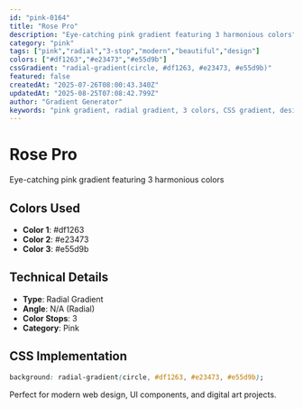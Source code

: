 ```yaml
---
id: "pink-0164"
title: "Rose Pro"
description: "Eye-catching pink gradient featuring 3 harmonious colors"
category: "pink"
tags: ["pink","radial","3-stop","modern","beautiful","design"]
colors: ["#df1263","#e23473","#e55d9b"]
cssGradient: "radial-gradient(circle, #df1263, #e23473, #e55d9b)"
featured: false
createdAt: "2025-07-26T08:00:43.340Z"
updatedAt: "2025-08-25T07:08:42.799Z"
author: "Gradient Generator"
keywords: "pink gradient, radial gradient, 3 colors, CSS gradient, design, #df1263, #e23473, #e55d9b"
---
```


# Rose Pro

Eye-catching pink gradient featuring 3 harmonious colors

## Colors Used
- **Color 1**: #df1263
- **Color 2**: #e23473
- **Color 3**: #e55d9b

## Technical Details
- **Type**: Radial Gradient
- **Angle**: N/A (Radial)
- **Color Stops**: 3
- **Category**: Pink

## CSS Implementation
```css
background: radial-gradient(circle, #df1263, #e23473, #e55d9b);
```

Perfect for modern web design, UI components, and digital art projects.
